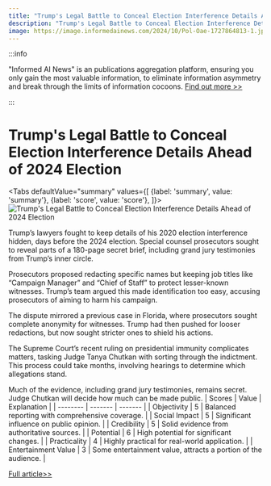 ```yaml
---
title: "Trump's Legal Battle to Conceal Election Interference Details Ahead of 2024 Election"
description: "Trump's Legal Battle to Conceal Election Interference Details Ahead of 2024 Election"
image: https://image.informedainews.com/2024/10/Pol-Oae-1727864813-1.jpg
---
```



:::info

"Informed AI News" is an publications aggregation platform, ensuring you only gain the most valuable information, to eliminate information asymmetry and break through the limits of information cocoons.  [Find out more >>](/)

:::

# Trump's Legal Battle to Conceal Election Interference Details Ahead of 2024 Election


<Tabs
	defaultValue="summary"
	values={[
	{label: 'summary', value: 'summary'},
	{label: 'score', value: 'score'},
]}>
<TabItem value="summary">
<img
  src="https://image.informedainews.com/2024/10/Pol-Oae-1727864813-1.jpg"
  alt="Trump's Legal Battle to Conceal Election Interference Details Ahead of 2024 Election"
/>



Trump’s lawyers fought to keep details of his 2020 election interference hidden, days before the 2024 election. Special counsel prosecutors sought to reveal parts of a 180-page secret brief, including grand jury testimonies from Trump’s inner circle.

Prosecutors proposed redacting specific names but keeping job titles like “Campaign Manager” and “Chief of Staff” to protect lesser-known witnesses. Trump’s team argued this made identification too easy, accusing prosecutors of aiming to harm his campaign.

The dispute mirrored a previous case in Florida, where prosecutors sought complete anonymity for witnesses. Trump had then pushed for looser redactions, but now sought stricter ones to shield his actions.

The Supreme Court’s recent ruling on presidential immunity complicates matters, tasking Judge Tanya Chutkan with sorting through the indictment. This process could take months, involving hearings to determine which allegations stand.

Much of the evidence, including grand jury testimonies, remains secret. Judge Chutkan will decide how much can be made public.
</TabItem>
<TabItem value="score">
	| Scores     | Value   | Explanation |
	| -------- | ------- | ------- |
	| Objectivity  | 5    | Balanced reporting with comprehensive coverage.    |
	| Social Impact | 5     | Significant influence on public opinion.    |
	| Credibility    | 5    | Solid evidence from authoritative sources.    |
	| Potential    | 6    | High potential for significant changes.    |
	| Practicality    | 4    | Highly practical for real-world application.    |
	| Entertainment Value    | 3    | Some entertainment value, attracts a portion of the audience.    |
</TabItem>
</Tabs>

[Full article>>](https://www.theguardian.com/us-news/2024/oct/01/trump-january-6-election)
